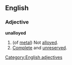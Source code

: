 ==English==

===Adjective===
'''unalloyed'''
# (of [[metal]]) Not [[alloyed]].
# [[Complete]] and [[unreserved]].

[[Category:English adjectives]]